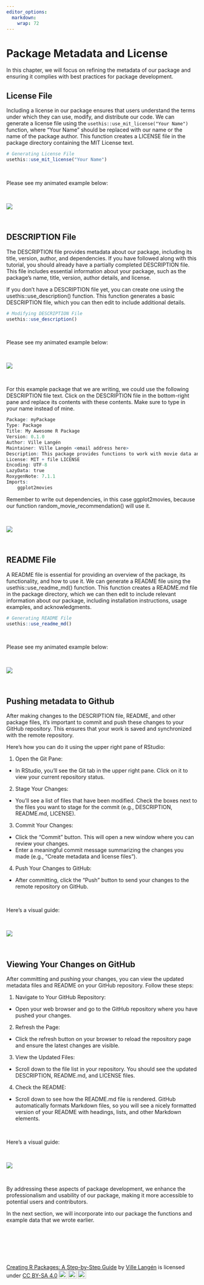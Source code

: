 ```yaml
---
editor_options: 
  markdown: 
    wrap: 72
---
```


# Package Metadata and License

In this chapter, we will focus on refining the metadata of our package
and ensuring it complies with best practices for package development.

## License File

Including a license in our package ensures that users understand the
terms under which they can use, modify, and distribute our code. We can
generate a license file using the
`usethis::use_mit_license("Your Name")` function, where "Your Name"
should be replaced with our name or the name of the package author. This
function creates a LICENSE file in the package directory containing the
MIT License text.

``` r
# Generating License File
usethis::use_mit_license("Your Name")
```

\

Please see my animated example below:

\

![](images/use_mit_license-01.gif)

\

## DESCRIPTION File

The DESCRIPTION file provides metadata about our package, including its
title, version, author, and dependencies. If you have followed along
with this tutorial, you should already have a partially completed
DESCRIPTION file. This file includes essential information about your
package, such as the package's name, title, version, author details, and
license.

If you don't have a DESCRIPTION file yet, you can create one using the
usethis::use_description() function. This function generates a basic
DESCRIPTION file, which you can then edit to include additional details.

``` r
# Modifying DESCRIPTION File
usethis::use_description()
```

\

Please see my animated example below:

\

![](images/use_description-01.gif)

\

For this example package that we are writing, we could use the following
DESCRIPTION file text. Click on the DESCRIPTION file in the bottom-right
pane and replace its contents with these contents. Make sure to type in
your name instead of mine.

``` r
Package: myPackage
Type: Package
Title: My Awesome R Package
Version: 0.1.0
Author: Ville Langén
Maintainer: Ville Langén <email address here>
Description: This package provides functions to work with movie data and calculate group means based on binary variables. It also includes an example dataset.
License: MIT + file LICENSE
Encoding: UTF-8
LazyData: true
RoxygenNote: 7.1.1
Imports: 
    ggplot2movies
```

Remember to write out dependencies, in this case ggplot2movies, because our function random_movie_recommendation() will use it.

\

![](images/replace_description.gif)

\

## README File

A README file is essential for providing an overview of the package, its
functionality, and how to use it. We can generate a README file using
the usethis::use_readme_md() function. This function creates a README.md
file in the package directory, which we can then edit to include
relevant information about our package, including installation
instructions, usage examples, and acknowledgments.

``` r
# Generating README File
usethis::use_readme_md()
```

\

Please see my animated example below:

\

![](images/use_read_me-01.gif)

\

## Pushing metadata to Github

After making changes to the DESCRIPTION file, README, and other package
files, it's important to commit and push these changes to your GitHub
repository. This ensures that your work is saved and synchronized with
the remote repository.

Here’s how you can do it using the upper right pane of RStudio:

1.  Open the Git Pane:

-   In RStudio, you’ll see the Git tab in the upper right pane. Click on
    it to view your current repository status.

2.  Stage Your Changes:

-   You’ll see a list of files that have been modified. Check the boxes
    next to the files you want to stage for the commit (e.g.,
    DESCRIPTION, README.md, LICENSE).

3.  Commit Your Changes:

-   Click the "Commit" button. This will open a new window where you can
    review your changes.
-   Enter a meaningful commit message summarizing the changes you made
    (e.g., "Create metadata and license files").

4.  Push Your Changes to GitHub:

-   After committing, click the "Push" button to send your changes to
    the remote repository on GitHub.

\

Here’s a visual guide:

\

![](images/commit_metadata_and_license-01.gif)

\

## Viewing Your Changes on GitHub

After committing and pushing your changes, you can view the updated
metadata files and README on your GitHub repository. Follow these steps:

1.  Navigate to Your GitHub Repository:

-   Open your web browser and go to the GitHub repository where you have
    pushed your changes.

2.  Refresh the Page:

-   Click the refresh button on your browser to reload the repository
    page and ensure the latest changes are visible.

3.  View the Updated Files:

-   Scroll down to the file list in your repository. You should see the
    updated DESCRIPTION, README.md, and LICENSE files.

4.  Check the README:

-   Scroll down to see how the README.md file is rendered. GitHub
    automatically formats Markdown files, so you will see a nicely
    formatted version of your README with headings, lists, and other
    Markdown elements.

\

Here’s a visual guide:

\

![](images/view_metadata_on_github-01.gif)

\

By addressing these aspects of package development, we enhance the
professionalism and usability of our package, making it more accessible
to potential users and contributors.

In the next section, we will incorporate into our package the functions and example data that we wrote earlier.


\

\

\

<p xmlns:cc="http://creativecommons.org/ns#" xmlns:dct="http://purl.org/dc/terms/">

<a property="dct:title" rel="cc:attributionURL" href="https://creating-r-packages.netlify.app">Creating
R Packages: A Step-by-Step Guide</a> by
<a rel="cc:attributionURL dct:creator" property="cc:attributionName" href="https://www.linkedin.com/in/ville-langen/">Ville
Langén</a> is licensed under
<a href="https://creativecommons.org/licenses/by-sa/4.0/?ref=chooser-v1" target="_blank" rel="license noopener noreferrer" style="display:inline-block;">CC
BY-SA
4.0<img src="https://mirrors.creativecommons.org/presskit/icons/cc.svg?ref=chooser-v1" style="height:22px!important;margin-left:3px;vertical-align:text-bottom;"/><img src="https://mirrors.creativecommons.org/presskit/icons/by.svg?ref=chooser-v1" style="height:22px!important;margin-left:3px;vertical-align:text-bottom;"/><img src="https://mirrors.creativecommons.org/presskit/icons/sa.svg?ref=chooser-v1" style="height:22px!important;margin-left:3px;vertical-align:text-bottom;"/></a>

</p>

